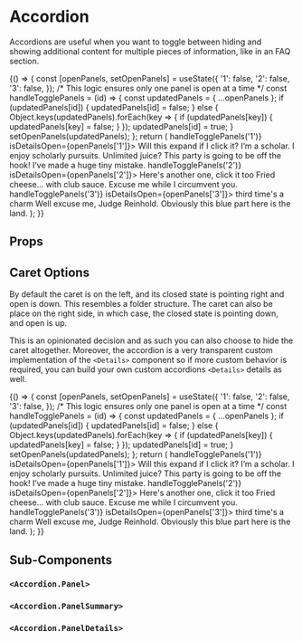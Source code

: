 

<Meta title="Components/Accordion/Overview" component={Accordion} />

# Accordion

Accordions are useful when you want to toggle between hiding and showing additional content for multiple
pieces of information, like in an FAQ section.

<Canvas isExpanded>
  <Story name="Default">
    {() => {
      const [openPanels, setOpenPanels] = useState({
        '1': false,
        '2': false,
        '3': false,
      });
      /* This logic ensures only one panel is open at a time */
      const handleTogglePanels = (id) => {
        const updatedPanels = { ...openPanels };
        if (updatedPanels[id]) {
          updatedPanels[id] = false;
        } else {
          Object.keys(updatedPanels).forEach(key => {
            if (updatedPanels[key]) {
              updatedPanels[key] = false;
            }
          });
          updatedPanels[id] = true;
        }
        setOpenPanels(updatedPanels);
      };
      return (
        <Accordion>
          <Accordion.Panel isOpen={openPanels['1']}>
            <Accordion.PanelSummary onToggle={() => handleTogglePanels('1')} isDetailsOpen={openPanels['1']}>
              Will this expand if I click it?
            </Accordion.PanelSummary>
            <Accordion.PanelDetails>
              I’m a scholar. I enjoy scholarly pursuits.
              Unlimited juice? This party is going to be off the hook!
              I’ve made a huge tiny mistake.
            </Accordion.PanelDetails>
          </Accordion.Panel>
          <Accordion.Panel isOpen={openPanels['2']}>
            <Accordion.PanelSummary onToggle={() => handleTogglePanels('2')} isDetailsOpen={openPanels['2']}>
              Here's another one, click it too
            </Accordion.PanelSummary>
            <Accordion.PanelDetails>
              Fried cheese… with club sauce. Excuse me while I circumvent you.
            </Accordion.PanelDetails>
          </Accordion.Panel>
          <Accordion.Panel isOpen={openPanels['3']}>
            <Accordion.PanelSummary onToggle={() => handleTogglePanels('3')} isDetailsOpen={openPanels['3']}>
              third time's a charm
            </Accordion.PanelSummary>
            <Accordion.PanelDetails>
              Well excuse me, Judge Reinhold. Obviously this blue part here is the land.
            </Accordion.PanelDetails>
          </Accordion.Panel>
        </Accordion>
      );
    }}
  </Story>
</Canvas>

## Props

<ArgsTable of={Accordion} />

## Caret Options

By default the caret is on the left, and its closed state is pointing right and open is down. This resembles a folder structure.
The caret can also be place on the right side, in which case, the closed state is pointing down, and open is up.

This is an opinionated decision and as such you can also choose to hide the caret altogether. Moreover, the accordion is a
very transparent custom implementation of the `<Details>` component so if more custom behavior is required, you can build your own
custom accordions `<Details>` details as well.

<Canvas isExpanded>
  <Story name="Caret Options">
    {() => {
      const [openPanels, setOpenPanels] = useState({
        '1': false,
        '2': false,
        '3': false,
      });
      /* This logic ensures only one panel is open at a time */
      const handleTogglePanels = (id) => {
        const updatedPanels = { ...openPanels };
        if (updatedPanels[id]) {
          updatedPanels[id] = false;
        } else {
          Object.keys(updatedPanels).forEach(key => {
            if (updatedPanels[key]) {
              updatedPanels[key] = false;
            }
          });
          updatedPanels[id] = true;
        }
        setOpenPanels(updatedPanels);
      };
      return (
        <Accordion>
          <Accordion.Panel isOpen={openPanels['1']}>
            <Accordion.PanelSummary hasCaret="left" onToggle={() => handleTogglePanels('1')} isDetailsOpen={openPanels['1']}>
              Will this expand if I click it?
            </Accordion.PanelSummary>
            <Accordion.PanelDetails>
              I’m a scholar. I enjoy scholarly pursuits.
              Unlimited juice? This party is going to be off the hook!
              I’ve made a huge tiny mistake.
            </Accordion.PanelDetails>
          </Accordion.Panel>
          <Accordion.Panel isOpen={openPanels['2']}>
            <Accordion.PanelSummary hasCaret="right" onToggle={() => handleTogglePanels('2')} isDetailsOpen={openPanels['2']}>
              Here's another one, click it too
            </Accordion.PanelSummary>
            <Accordion.PanelDetails>
              Fried cheese… with club sauce. Excuse me while I circumvent you.
            </Accordion.PanelDetails>
          </Accordion.Panel>
          <Accordion.Panel isOpen={openPanels['3']}>
            <Accordion.PanelSummary hasCaret={false} onToggle={() => handleTogglePanels('3')} isDetailsOpen={openPanels['3']}>
              third time's a charm
            </Accordion.PanelSummary>
            <Accordion.PanelDetails>
              Well excuse me, Judge Reinhold. Obviously this blue part here is the land.
            </Accordion.PanelDetails>
          </Accordion.Panel>
        </Accordion>
      );
    }}
  </Story>
</Canvas>

## Sub-Components

### `<Accordion.Panel>`

<ArgsTable of={AccordionPanel} />

### `<Accordion.PanelSummary>`

<ArgsTable of={AccordionPanelSummary} />

### `<Accordion.PanelDetails>`

<ArgsTable of={AccordionPanelDetails} />

